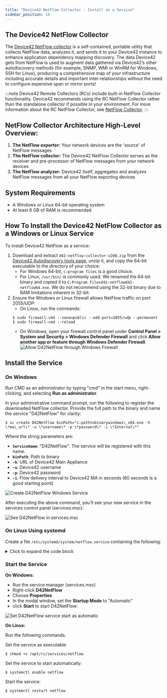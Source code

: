 ```yaml
---
title: "Device42 NetFlow Collector - Install as a Service"
sidebar_position: 18
---
```


## The Device42 NetFlow Collector

The [Device42 NetFlow collector](https://www.device42.com/autodiscovery/) is a self-contained, portable utility that collects NetFlow data, analyzes it, and sends it to your Device42 instance to enhance application dependency mapping discovery. The data Device42 gets from NetFlow is used to augment data gathered via Device42’s other autodiscovery methods (for example, SNMP, WMI or WinRM for Windows, SSH for Linux), producing a comprehensive map of your infrastructure including accurate details and important inter-relationships without the need to configure expensive span or mirror ports!

:::note
Device42 Remote Collectors (RCs) include built-in NetFlow Collector functionality. Device42 recommends using the RC NetFlow Collector rather than the standalone collector if possible in your environment. For more information about the RC NetFlow Collector, see [NetFlow Collector](auto-discovery/netflow-collector.mdx).
:::

## NetFlow Collector Architecture High-Level Overview:

1. **The NetFlow exporter:** Your network devices are the 'source' of NetFlow messages
2. **The NetFlow collector:** The Device42 NetFlow Collector serves as the receiver and pre-processor of NetFlow messages from your network devices
3. **The NetFlow analyzer:** Device42 itself, aggregates and analyzes NetFlow messages from all your NetFlow exporting devices

## System Requirements

- A Windows or Linux 64-bit operating system
- At least 6 GB of RAM is recommended

## How To Install the Device42 NetFlow Collector as a Windows or Linux Service

To install Device42 NetFlow as a service:

1. Download and extract `d42-netflow-collector-v200.zip` from the [Device42 Autodiscovery tools page](https://www.device42.com/autodiscovery/), unzip it, and copy the 64-bit executable to the directory of your choice:
    - For Windows 64-bit, `c:program files` is a good choice.
    - For Linux, `/usr/bin/` is commonly used. We renamed the 64-bit binary and copied it to `C:Program Filesd42-netflowd42-netflow64.exe`. 
    We do not recommend using the 32-bit binary due to RAM limitations inherent in 32-bit.
2. Ensure the Windows or Linux firewall allows NetFlow traffic on port 2055/UDP:
    - On Linux, run the commands:
    ```
    $ sudo firewall-cmd --zone=public --add-port=2055/udp --permanent
    $ sudo firewall-cmd --reload
    ```
    - On Windows, open your firewall control panel under **Control Panel > System and Security > Windows Defender Firewall** and click **Allow another app or feature through Windows Defender Firewall**.
    ![Allow D42NetFlow through Windows Firewall](/assets/images/Windows_Firewall_Allowed.png)

## Install the Service

### On Windows

Run CMD as an administrator by typing "cmd" in the start menu, right-clicking, and selecting **Run as administrator**.

In your administrative command prompt, run the following to register the downloaded NetFlow collector. Provide the full path to the binary and name the service "D42NetFlow" for clarity:

```
$ sc create D42NetFlow binPath="c:pathtobinarywindows\_x64.exe -h \*ma\_url\* -u \*username\* -p \*password\* -i \*Interval\*" 
```

Where the string parameters are:

- **`ServiceName`**: "D42NetFlow". The service will be registered with this name.
- **`binPath`**: Path to binary
- **`-h`**: URL of Device42 Main Appliance
- **`-u`**: Device42 username
- **`-p`**: Device42 password
- **`-i`**: Flow delivery interval to Device42 MA in seconds (60 seconds is a good starting point)


![Create D42NetFlow Windows Service](/assets/images/Create_D42_Netflow_Service.png)

After executing the above command, you'll see your new service in the services control panel (services.msc):

![See D42NetFlow in services.msc](/assets/images/D42Netflow_services-msc.png)

### On Linux Using systemd

Create a file `/etc/systemd/system/netflow.service` containing the following:

<details>
    <summary>Click to expand the code block</summary>
    ```
    ## systemd

    [Unit]
    Description=NetFlow Service

    [Service]
    PIDFile=/tmp/netflow.pid
    User=root
    Group=root
    WorkingDirectory=/opt/rc/services
    ExecStart=/opt/rc/services/netflow -h https://ma.host.domain -u username    -p password -i 30
    Restart=always

    [Install]
    WantedBy=multi-user.target
    ```
</details>

### Start the Service

**On Windows:** 

- Run the service manager (services.msc)
- Right-click **D42NetFlow**
- Choose **Properties**
- In the modal window, set the **Startup Mode** to "Automatic"
- click **Start** to start D42NetFlow: 

![Set D42NetFlow service start as automatic](/assets/images/Set_service_start_automatic.png)

**On Linux:**

Run the following commands.

Set the service as executable:
```
$ chmod +x /opt/rc/services/netflow
```
Set the service to start automatically:
```
$ systemctl enable netflow
```
Start the service:
```
$ systemctl restart netflow
```
